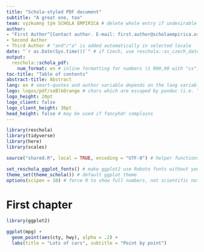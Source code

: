 ```yaml
---
title: "Schola-styled PDF document"
subtitle: "A great one, too"
team: výzkumný tým SCHOLA EMPIRICA # delete whole entry if undesirable
author:
- "First Author^[Contact author. E-mail: first.author@scholaempirica.org]" # complex entry must be quoted
- Second Author
- Third Author # "and"/"a" is added automatically in selected locale
date: "`r as.Date(Sys.time())`" # if Czech, use reschola::as_czech_date(Sys.time())
output: 
  reschola::schola_pdf:
    num_format: en # inline formatting for numbers (1 000,00 with "cs")
toc-title: "Table of contents"
abstract-title: Abstract
lang: en # smart-quotes and author variable depends on the lang variable
logo: logos/pdf/seBlkOrange # chars which are escaped by pandoc (i.e. "_") are prohibited
logo_height: 20pt
logo_client: false
logo_client_height: 30pt
head_height: false # may be used if fancyhdr complains 
---
```


```r
library(reschola)
library(tidyverse)
library(here)
library(scales)

source("shared.R", local = TRUE, encoding = "UTF-8") # helper functions and shared code

set_reschola_ggplot_fonts() # make ggplot2 use Roboto fonts without you having to set it
theme_set(theme_schola()) # default ggplot theme
options(scipen = 10) # force R to show full numbers, not scientific notation
```

# First chapter

```r
library(ggplot2)

ggplot(mpg) +
  geom_point(aes(cty, hwy), alpha = .2) +
  labs(title = "Lots of cars", subtitle = "Point by point")
```

\newpage
<!-- "\newpage" is how you insert a page break which will be reflected in the output -->
